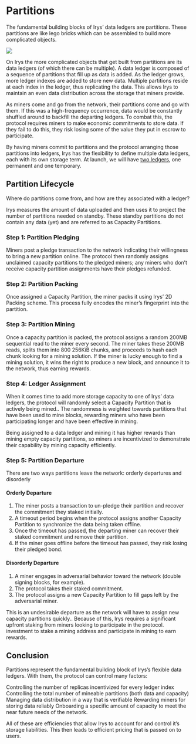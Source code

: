 
# Partitions

The fundamental building blocks of Irys’ <a className="underline decoration-dashed" id="ledger">data ledgers</a> are partitions. These partitions are like lego bricks which can be assembled to build more complicated objects.

![](/diagrams/protocol/partitions.png)

On Irys the more complicated objects that get built from partitions are its data ledgers (of which there can be multiple). A data ledger is composed of a sequence of partitions that fill up as data is added. As the ledger grows, more ledger indexes are added to store new data. Multiple partitions reside at each index in the ledger, thus replicating the data. This allows Irys to maintain an even data distribution across the storage that miners provide.

As miners come and go from the network, their partitions come and go with them. If this was a high-frequency occurrence, data would be constantly shuffled around to backfill the departing ledgers. To combat this, the protocol requires miners to make economic commitments to store data. If they fail to do this, they risk losing some of the value they put in escrow to participate.

By having miners commit to partitions and the protocol arranging those partitions into ledgers, Irys has the flexibility to define multiple data ledgers, each with its own storage term. At launch, we will have [two ledgers](/protocol/ledgers), one permanent and one temporary.

## Partition Lifecycle

<div className="max-h-[100px]">
	<SimpleRiveViewer
		src="/diagrams/architecture/irys-docs-capacity-mining.riv"
		width={1920}
		height={1080}
		stateMachine="Capacity-Mining"
	/>
</div>

Where do partitions come from, and how are they associated with a ledger?

Irys measures the amount of data uploaded and then uses it to project the number of partitions needed on standby. These standby partitions do not contain any data (yet) and are referred to as Capacity Partitions.

### Step 1: Partition Pledging

Miners post a pledge transaction to the network indicating their willingness to bring a new partition online. The protocol then randomly assigns unclaimed capacity partitions to the pledged miners; any miners who don’t receive capacity partition assignments have their pledges refunded.

### Step 2: Partition Packing

Once assigned a Capacity Partition, the miner packs it using Irys’ 2D Packing scheme. This process fully encodes the miner’s fingerprint into the partition.

### Step 3: Partition Mining

Once a capacity partition is packed, the protocol assigns a random 200MB sequential read to the miner every second. The miner takes these 200MB reads, splits them into 800 256KiB chunks, and proceeds to hash each chunk looking for a mining solution. If the miner is lucky enough to find a mining solution, it wins the right to produce a new block, and announce it to the network, thus earning rewards.

### Step 4: Ledger Assignment

When it comes time to add more storage capacity to one of Irys’ data ledgers, the protocol will randomly select a Capacity Partition that is actively being mined.. The randomness is weighted towards partitions that have been used to mine blocks, rewarding miners who have been participating longer and have been effective in mining.

Being assigned to a data ledger and mining it has higher rewards than mining empty capacity partitions, so miners are incentivized to demonstrate their capability by mining capacity efficiently.

### Step 5: Partition Departure

There are two ways partitions leave the network: orderly departures and disorderly

#### Orderly Departure

1. The miner posts a transaction to un-pledge their partition and recover the commitment they staked initially.
2. A timeout period begins when the protocol assigns another Capacity Partition to synchronize the data being taken offline.
3. Once the timeout has passed, the departing miner can recover their staked commitment and remove their partition.
4. If the miner goes offline before the timeout has passed, they risk losing their pledged bond.

#### Disorderly Departure

1. A miner engages in adversarial behavior toward the network (double signing blocks, for example).
2. The protocol takes their staked commitment.
3. The protocol assigns a new Capacity Partition to fill gaps left by the adversarial miner.

This is an undesirable departure as the network will have to assign new capacity partitions quickly.. Because of this, Irys requires a significant upfront staking from miners looking to participate in the protocol. investment to stake a mining address and participate in mining to earn rewards.

## Conclusion

Partitions represent the fundamental building block of Irys’s flexible data ledgers. With them, the protocol can control many factors:

Controlling the number of replicas incentivized for every ledger index
Controlling the total number of mineable partitions (both data and capacity)
Managing data distribution in a way that is verifiable
Rewarding miners for storing data reliably
Onboarding a specific amount of capacity to meet the near future needs of the network.

All of these are efficiencies that allow Irys to account for and control it’s storage liabilities. This then leads to efficient pricing that is passed on to users.
